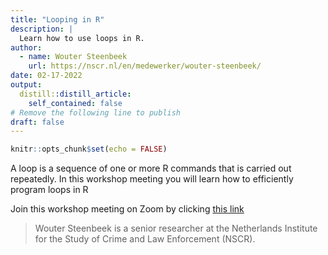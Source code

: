 ```yaml
---
title: "Looping in R"
description: |
  Learn how to use loops in R.
author:
  - name: Wouter Steenbeek
    url: https://nscr.nl/en/medewerker/wouter-steenbeek/
date: 02-17-2022
output:
  distill::distill_article:
    self_contained: false
# Remove the following line to publish
draft: false
---
```


```r
knitr::opts_chunk$set(echo = FALSE)
```

A loop is a sequence of one or more R commands that is carried out repeatedly. In this workshop meeting you will learn how to efficiently program loops in R

<!-- 2. (OPTIONAL) Additional information --> 
[ADDITIONAL INFORMATION FOR THE SESSION (e.g. To prepare for the workshop, you may want to install a few R packages (just copy and paste these lines into your R Studio Editor and run them)]:

Join this workshop meeting on Zoom by clicking [this link](https://us02web.zoom.us/j/89872375187?pwd=V2V3dTJrSzlwN3VwaEp5RkxsTE4xUT09)




> Wouter Steenbeek is a senior researcher at the Netherlands Institute for the Study of Crime and Law Enforcement (NSCR).

